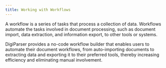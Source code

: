 ```yaml
---
title: Working with Workflows
---
```


A workflow is a series of tasks that process a collection of data. 
Workflows automate the tasks involved in document processing, such as document import, data extraction, and information export, to other tools or systems. 

DigiParser provides a no-code workflow builder that enables users to automate their document workflows, from auto-importing documents to extracting data and exporting it to their preferred tools, thereby increasing efficiency and eliminating manual involvement.
